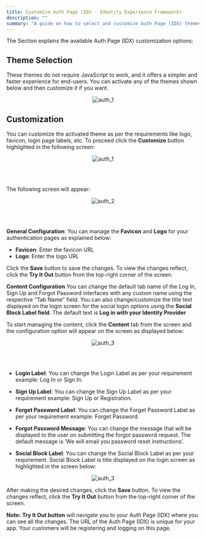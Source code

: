 ```yaml
---
title: Customize Auth Page (IDX - Identity Experience Framework)
description: ""
summary: "A guide on how to select and customize Auth Page (IDX) themes"
---
```


The Section explains the available Auth Page (IDX) customization options:

## Theme Selection

These themes do not require JavaScript to work, and it offers a simpler and faster experience for end-users. You can activate any of the themes shown below and then customize it if you want.

<div style="text-align:center">
  <img src="../assets/auth_0.jpg" alt="auth_1" />
</div>

## Customization

You can customize the activated theme as per the requirements like logo, favicon, login page labels, etc. To proceed click the **Customize** button highlighted in the following screen:

<div style="text-align:center">
  <img src="../assets/auth_1.jpg" alt="auth_1" />
</div>

<br></br>

The following screen will appear:

<div style="text-align:center">
  <img src="../assets/auth_2.jpg" alt="auth_2" />
</div>

<br></br>

**General Configuration**: You can manage the **Favicon** and **Logo** for your authentication pages as explained below:
 - **Favicon**: Enter the favicon URL
 - **Logo**: Enter the logo URL

Click the **Save** button to save the changes. To view the changes reflect, click the **Try It Out** button from the top-right corner of the screen.

**Content Configuration** You can change the default tab name of the Log In, Sign Up and Forgot Password interfaces with any custom name using the respective “Tab Name” field. You can also change/customize the title text displayed on the login screen for the social login options using the **Social Block Label field**. The default text is **Log in with your Identity Provider**

To start managing the content, click the **Content** tab from the screen and the configuration option will appear on the screen as displayed below:

<div style="text-align:center">
  <img src="../assets/auth_3.jpg" alt="auth_3" />
</div>

<br></br>

 - **Login Label**: You can change the Login Label as per your requirement example: Log In or Sign In.

- **Sign Up Label**: You can change the Sign Up Label as per your requirement example: Sign Up or Registration.

- **Forget Password Label**: You can change the Forget Password Label as per your requirement example: Forget Password.

- **Forgot Password Message**: You can change the message that will be displayed to the user on submitting the forgot password request. The default message is ‘We will email you password reset instructions’.

- **Social Block Label**: You can change the Social Block Label as per your requirement. Social Block Label is title displayed on the login screen as highlighted in the screen below:

<div style="text-align:center">
  <img src="../assets/auth_4.png" alt="auth_3" />
</div>

After making the desired changes, click the **Save** button. To view the changes reflect, click the **Try It Out** button from the top-right corner of the screen.

**Note:**
**Try It Out button** will navigate you to your Auth Page (IDX) where you can see all the changes. The URL of the Auth Page (IDX) is unique for your app. Your customers will be registering and logging on this page.
